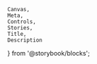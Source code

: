     Canvas,
    Meta,
    Controls,
    Stories,
    Title,
    Description
} from '@storybook/blocks';

<Meta of={buttonStories} />

<Title of={buttonStories} />
<Description of={buttonStories} />

<Canvas of={buttonStories.outlineButton} />
<Controls of={buttonStories.outlineButton} />
<Stories of={buttonStories} />

# Usage Docs

<br />

## Styling

<br />

    ### Ghost Button:

       Ghost is the default style and should be the first consideration for use.

        Use as the default and standard option to create a clean airy and open UI feel. Ghost buttons fit comfortably in tight spaces and help control the visual density of the UI.
        Be careful when using that the surrounding context does not confuse this button for emphasized body text, tabs or a standalone links.

        Use in combination with a primary outline and primary block buttons to create a hierarchy of importance. There is no primary ghost button.

    ### Outline Button:

        Outline is the secondary style and should be considered for use when ghost button is not sufficient.

        Use as an alternative standard button when a ghost button is not suitable. Use similarly to a ghost button to create a clean, light and airy feel.
        The outline button is more visually direct about the control’s functionality than a ghost button.

        Use in combination with ghost buttons to create hierarchy. Do not use in combination of a block button to create hierarchy.

    ### Block Button:

        Block is the tertiary style used for creating the most eye catching and functionally direct button. Use in areas where controls are not often present or obvious, or when lots of busy information can cause an important control to be overlooked.

        Use as a standard button when the most visible solution is required. Use as an alternative to overly subtle button solutions when it is important
        to emphasis an action and the functionality of the control.

        Use in combination with ghost buttons to create hierarchy. Do not use in combination of a outline button to create hierarchy.

<br />

## Appearance-Variant Styling

    ### Primary Buttons:
        Use only 1 primary button in a section. It should be used when there is a conflict with color and it’s context.

        Use in combination with ghost buttons to create hierarchy.

        When using an outline button, do not use it in combination of a block button to create hierarchy.

        When using a block button, do not use it in combination of a outline button to create hierarchy.

    ### Accent Buttons:

    Use only 1 accent button in a section. It should be used when trying to achieve the most prominent eye catching approach. Consider the contextual implications
    of using a green colored button in relation to it’s name or metaphor. Remember that color has accessibility constraints and the color alone should not be relied on.

    Use in situations that lack color and enthusiasm to help support the brand.

    Use in combination with ghost buttons to create hierarchy.

    When using an outline button, do not use it in combination of a block button to create hierarchy.

    When using a block button, do not use it in combination of a outline button to create hierarchy.

    ### Examples:

    To see examples of appearance-variant button hierarchy, see the nimble-button Figma docs for [Primary and Standard Actions](https://www.figma.com/file/PO9mFOu5BCl8aJvFchEeuN/Nimble_Components?type=design&node-id=1604-74603&mode=design&t=SQ3lyK83VHBUaOkg-0).

<br />
## Sizing

    Nimble Buttons are currently always 32px tall. Designs exist for other sizes; if you need these in an application, please comment on [Configurable height for nimble controls (#610)](https://github.com/ni/nimble/issues/610).

<br />
## Styling / Theme

    Use the Color UI version for backgrounds with color (e.g. purple, blue).

    See the usage details for more information on button styling / usage.

<br />
## Accessibility

    Please work with your designer and ensure you have a 4.5:1
    contrast ratio text to background.
